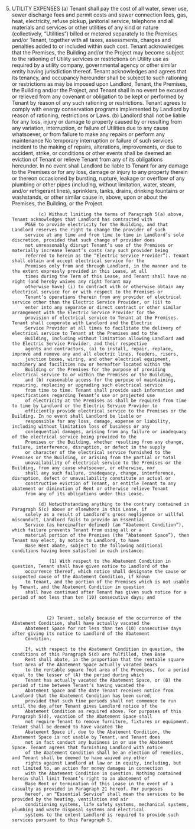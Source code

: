 5.   UTILITY EXPENSES
                   (a) Tenant shall pay the cost of all water, sewer use, sewer discharge fees and permit costs and sewer connection
              fees, gas, heat, electricity, refuse pickup, janitorial service, telephone and all materials and services or other utilities
              of any kind or nature (collectively, “Utilities”) billed or metered separately to the Premises and/or Tenant, together
              with all taxes, assessments, charges and penalties added to or included within such cost. Tenant acknowledges that
              the Premises, the Building and/or the Project may become subject to the rationing of Utility services or restrictions
              on Utility use as required by a utility company, governmental agency or other similar entity having jurisdiction
              thereof. Tenant acknowledges and agrees that its tenancy, and occupancy hereunder shall be subject to such
              rationing or restrictions as may be imposed upon Landlord, Tenant, the Premises, the Building and/or the Project,
              and Tenant shall in no event be excused or relieved from any covenant or obligation to be kept or performed by
              Tenant by reason of any such rationing or restrictions. Tenant agrees to comply with energy conservation programs
              implemented by Landlord by reason of rationing, restrictions or Laws.
                   (b) Landlord shall not be liable for any loss, injury or damage to property caused by or resulting from any
              variation, interruption, or failure of Utilities due to any cause whatsoever, or from failure to make any repairs or
              perform any maintenance No temporary interruption or failure of such services incident to the making of repairs,
              alterations, improvements, or due to accident, strike, or conditions or other events shall be deemed an eviction of
              Tenant or relieve Tenant from any of its obligations hereunder. In no event shall Landlord be liable to Tenant for any
              damage to the Premises or for any loss, damage or injury to any property therein or thereon occasioned by bursting,
              rupture, leakage or overflow of any plumbing or other pipes (including, without limitation, water, steam, and/or
              refrigerant lines), sprinklers, tanks, drains, drinking fountains or washstands, or other similar cause in, above, upon
              or about the Premises, the Building, or the Project.


                   (c) Without limiting the terms of Paragraph 5(a) above, Tenant acknowledges that Landlord has contracted with
              PG&E to provide electricity for the Building, and that Landlord reserves the right to change the provider of such
              service at any time and from time to time in Landlord’s sole discretion, provided that such change of provider does
              not unreasonably disrupt Tenant’s use of the Premises or materially increase Tenant’s costs (any such provider being
              referred to herein as the “Electric Service Provider”). Tenant shall obtain and accept electrical service for the
              Premises only from and through Landlord, in the manner and to the extent expressly provided in this Lease, at all
              times during the Term of this Lease, and Tenant shall have no right (and hereby waives any right Tenant may
              otherwise have) (i) to contract with or otherwise obtain any electrical service for or with respect to the Premises or
              Tenant’s operations therein from any provider of electrical service other than the Electric Service Provider, or (ii) to
              enter into any separate or direct contract or other similar arrangement with the Electric Service Provider for the
              provision of electrical service to Tenant at the Premises. Tenant shall cooperate with Landlord and the Electric
              Service Provider at all times to facilitate the delivery of electrical service to Tenant at the Premises and to the
              Building, including without limitation allowing Landlord and the Electric Service Provider, and their respective
              agents and contractors, (a) to install, repair, replace, improve and remove any and all electric lines, feeders, risers,
              junction boxes, wiring, and other electrical equipment, machinery and facilities now or hereafter located within the
              Building or the Premises for the purpose of providing electrical service to or within the Premises or the Building,
              and (b) reasonable access for the purpose of maintaining, repairing, replacing or upgrading such electrical service
              from time to time. Tenant shall provide such information and specifications regarding Tenant’s use or projected use
              of electricity at the Premises as shall be required from time to time by Landlord or the Electric Service Provider to
              efficiently provide electrical service to the Premises or the Building. In no event shall Landlord be liable or
              responsible for any loss, damage, expense or liability, including without limitation loss of business or any
              consequential damages, arising from any failure or inadequacy of the electrical service being provided to the
              Premises or the Building, whether resulting from any change, failure, interference, disruption, or defect in the supply
              or character of the electrical service furnished to the Premises or the Building, or arising from the partial or total
              unavailability of electrical service to the Premises or the Building, from any cause whatsoever, or otherwise, nor
              shall any such failure, inadequacy, change, interference, disruption, defect or unavailability constitute an actual or
              constructive eviction of Tenant, or entitle Tenant to any abatement or diminution of Rent or otherwise relieve Tenant
              from any of its obligations under this Lease.

                   (d) Notwithstanding anything to the contrary contained in Paragraph 5(c) above or elsewhere in this Lease, if
              solely as a result of Landlord’s gross negligence or willful misconduct, Landlord fails to provide an Essential
              Service (as hereinafter defined) (an “Abatement Condition”), which failure prevents Tenant from using all or a
              material portion of the Premises (the “Abatement Space”), then Tenant may elect, by notice to Landlord, to have
              Base Rent abate, subject to the following additional conditions having been satisfied in each instance:

                       (1) With respect to the Abatement Condition in question, Tenant shall have given notice to Landlord of the
              occurrence thereof, which notice shall designate the cause or suspected cause of the Abatement Condition, if known
              to Tenant, and the portion of the Premises which is not usable by Tenant, and the Abatement Condition in question
              shall have continued after Tenant has given such notice for a period of not less than ten (10) consecutive days; and



                      (2) Tenant, solely because of the occurrence of the Abatement Condition, shall have actually vacated the
              Abatement Space for not less than ten (10) consecutive days after giving its notice to Landlord of the Abatement
              Condition.

              If, with respect to the Abatement Condition in question, the conditions of this Paragraph 5(d) are fulfilled, then Base
              Rent shall abate, in the proportion that the rentable square foot area of the Abatement Space actually vacated bears
              to the rentable square foot area of the Premises, for a period equal to the lesser of (A) the period during which
              Tenant has actually vacated the Abatement Space, or (B) the period of time between Tenant’s having vacated the
              Abatement Space and the date Tenant receives notice from Landlord that the Abatement Condition has been cured,
              provided that such time periods shall not commence to run until the day after Tenant gives Landlord notice of the
              Abatement Condition as required above. For purposes of this Paragraph 5(d), vacation of the Abatement Space shall
              not require Tenant to remove furniture, fixtures or equipment. Tenant shall be deemed to have vacated the
              Abatement Space if, due to the Abatement Condition, the Abatement Space is not usable by Tenant, and Tenant does
              not in fact conduct any business in or use the Abatement Space. Tenant agrees that furnishing Landlord with notice
              of the Abatement Condition shall be an election of remedies, and Tenant shall be deemed to have waived any other
              rights against Landlord at law or in equity, including, but not limited to, an action for money damages in connection
              with the Abatement Condition in question. Nothing contained herein shall limit Tenant’s right to an abatement of
              Base Rent or termination of this Lease in the event of a casualty as provided in Paragraph 21 hereof. For purposes
              hereof, an “Essential Service” shall mean the services to be provided by the heating, ventilation and air
              conditioning systems, life safety systems, mechanical systems, plumbing and waste disposal systems and electrical
              systems to the extent Landlord is required to provide such services pursuant to this Paragraph 5.